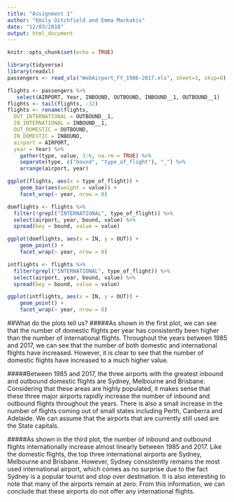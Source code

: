 ```yaml
---
title: "Assignment 1"
author: "Emily Ditchfield and Emma Markakis"
date: "12/03/2018"
output: html_document
---
```


```r
knitr::opts_chunk$set(echo = TRUE)
```

<!-- load data --> 
```r
library(tidyverse)
library(readxl)
passengers <- read_xls("WebAirport_FY_1986-2017.xls", sheet=3, skip=6)
```

<!--tidy data -->
```r
flights <- passengers %>%  
   select(AIRPORT, Year, INBOUND, OUTBOUND, INBOUND__1, OUTBOUND__1)
flights <- tail(flights, -32)
flights <- rename(flights, 
  OUT_INTERNATIONAL = OUTBOUND__1,
  IN_INTERNATIONAL = INBOUND__1,
  OUT_DOMESTIC = OUTBOUND,
  IN_DOMESTIC = INBOUND,
  airport = AIRPORT,
  year = Year) %>%
    gather(type, value, 3:6, na.rm = TRUE) %>%
    separate(type, c("bound", "type_of_flight"), "_") %>%
    arrange(airport, year)
```
<!--plot 1: barchart -->
```r
ggplot(flights, aes(x = type_of_flight)) +
    geom_bar(aes(weight = value)) +
    facet_wrap(~ year, nrow = 8)
```

<!--plot 2: scatterplot domestic -->
```r
domflights <- flights %>%
  filter(!grepl("INTERNATIONAL", type_of_flight)) %>%
  select(airport, year, bound, value) %>%
  spread(key = bound, value = value)

ggplot(domflights, aes(x = IN, y = OUT)) +
    geom_point() +
    facet_wrap(~ year, nrow = 8)
```

<!--plot 3: scatterplot international-->
```r
intflights <- flights %>%
  filter(grepl("INTERNATIONAL", type_of_flight)) %>%
  select(airport, year, bound, value) %>%
  spread(key = bound, value = value)

ggplot(intflights, aes(x = IN, y = OUT)) +
    geom_point() +
    facet_wrap(~ year, nrow = 8)
```

##What do the plots tell us?
#####As shown in the first plot, we can see that the number of domestic flights per year has consistently been higher than the number of international flights. Throughout the years between 1985 and 2017, we can see that the number of both domestic and international flights have increased. However, it is clear to see that the number of domestic flights have increased to a much higher value.  

#####Between 1985 and 2017, the three airports with the greatest inbound and outbound domestic flights are Sydney, Melbourne and Brisbane. Considering that these areas are highly populated, it makes sense that these three major airports rapidly increase the number of inbound and outbound flights throughout the years. There is also a small increase in the number of flights coming out of small states including Perth, Canberra and Adelaide. We can assume that the airports that are currently still used are the State capitals.

#####As shown in the third plot, the number of inbound and outbound flights internationally increase almost linearly between 1985 and 2017. Like the domestic flights, the top three international airports are Sydney, Melbourne and Brisbane. However, Sydney consistently remains the most used international airport, which comes as no surprise due to the fact Sydney is a popular tourist and stop over destination. It is also interesting to note that many of the airports remain at zero. From this information, we can conclude that these airports do not offer any international flights.

